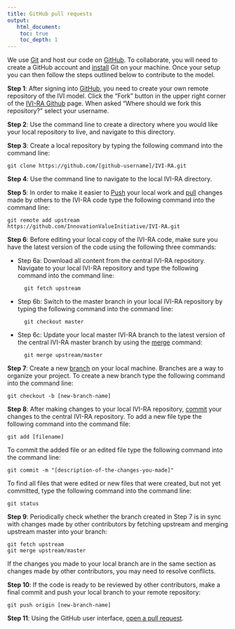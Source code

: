 ```yaml
---
title: GitHub pull requests
output: 
   html_document:
    toc: true
    toc_depth: 1
---
```


We use [Git](https://git-scm.com/) and host our code on [GitHub](https://github.com/). To collaborate, you will need to create a GitHub account and [install](https://help.github.com/articles/set-up-git/) Git on your machine. Once your setup you can then follow the steps outlined below to contribute to the model.

**Step 1**: After signing into [GitHub](https://github.com/), you need to create your own remote repository of the IVI model. Click the "Fork" button  in the upper right corner of the [IVI-RA Github](https://github.com/InnovationValueInitiative/IVI-RA) page. When asked "Where should we fork this repository?" select your username.

**Step 2**: Use the command line to create a directory where you would like your local repository to live, and navigate to this directory.

**Step 3**: Create a local repository by typing the following command into the command line:

	git clone https://github.com/[github-username]/IVI-RA.git

**Step 4**: Use the command line to navigate to the local IVI-RA directory.

**Step 5**: In order to make it easier to [Push](https://help.github.com/articles/github-glossary/#push) your local work and [pull](https://help.github.com/articles/github-glossary/#pull) changes made by others to the IVI-RA code type the following command into the command line:

	git remote add upstream https://github.com/InnovationValueInitiative/IVI-RA.git

**Step 6**: Before editing your local copy of the IVI-RA code, make sure you have the latest version of the code using the following three commands:

+ Step 6a: Download all content from the central IVI-RA repository. Navigate to your local IVI-RA repository and type the following command into the command line:
	
		git fetch upstream
	
+ Step 6b: Switch to the master branch in your local IVI-RA repository by typing the following command into the command line:
	
		git checkout master
	
+ Step 6c: Update your local master IVI-RA branch to the latest version of the central IVI-RA master branch by using the [merge](https://help.github.com/articles/github-glossary/#merge) command:
	
		git merge upstream/master
	
**Step 7**: Create a new [branch](https://help.github.com/articles/github-glossary/#branch) on your local machine. Branches are a way to organize your project. To create a new branch type the following command into the command line:

	git checkout -b [new-branch-name]
	
**Step 8**: After making changes to your local IVI-RA repository, [commit](https://help.github.com/articles/github-glossary/#commit) your changes to the central IVI-RA repository. To add a new file type the following command into the command file:

	git add [filename]
	
To commit the added file or an edited file type the following command into the command line:

	git commit -m "[description-of-the-changes-you-made]"
	
To find all files that were edited or new files that were created, but not yet committed, type the following command into the command line:

	git status
	
**Step 9**: Periodically check whether the branch created in Step 7 is in sync with changes made by other contributors by fetching upstream and merging upstream master into your branch:

	git fetch upstream
	git merge upstream/master

If the changes you made to your local branch are in the same section as changes made by other contributors, you may need to resolve conflicts. 

**Step 10**: If the code is ready to be reviewed by other contributors, make a final commit and push your local branch to your remote repository:

	git push origin [new-branch-name]
	
**Step 11**: Using the GitHub user interface, [open a pull request](https://help.github.com/articles/creating-a-pull-request/#creating-the-pull-request).
